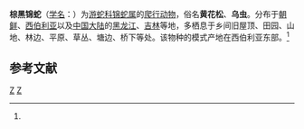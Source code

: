{{Speciesbox 
| taxon = Elaphe schrenckii
| image = Schrenki.JPG
| authority = (Strauch, 1873)<ref name='id4630'>{{cite web| url =http://www.bioinfo.cn/db05/BjdwSpecies.php?action=view&id=4630| title =棕黑锦蛇| work =《中国动物物种编目数据库》| publisher =中国科学院微生物研究所| author =中国科学院动物研究所| accessdate =2009-04-11| deadurl =yes| archiveurl =https://web.archive.org/web/20131203122335/http://www.bioinfo.cn/db05/BjdwSpecies.php?action=view| archivedate =2013-12-03}}</ref>
}}

'''棕黑锦蛇'''（[[学名|学名]]：{{lang|la|''Elaphe schrenckii''}}）为[[游蛇科|游蛇科]][[锦蛇属|锦蛇属]]的[[爬行动物|爬行动物]]，俗名'''黄花松'''、'''乌虫'''。分布于[[朝鲜|朝鲜]]、[[西伯利亚|西伯利亚]]以及[[中国大陆|中国大陆]]的[[黑龙江|黑龙江]]、[[吉林|吉林]]等地，多栖息于乡间旧屋顶、田园、山地、林边、平原、草丛、塘边、桥下等处。该物种的模式产地在西伯利亚东部。<ref name='id4630'/>

== 参考文献 ==
{{reflist}}

{{Taxonbar|from=Q955444}}

[[Category:锦蛇属|Z]]
[[Category:1873年描述的动物|Z]]